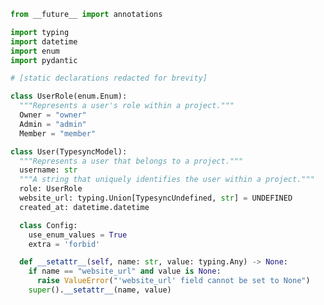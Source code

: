 ```python models.py
from __future__ import annotations

import typing
import datetime
import enum
import pydantic

# [static declarations redacted for brevity]

class UserRole(enum.Enum):
  """Represents a user's role within a project."""
  Owner = "owner"
  Admin = "admin"
  Member = "member"

class User(TypesyncModel):
  """Represents a user that belongs to a project."""
  username: str
  """A string that uniquely identifies the user within a project."""
  role: UserRole
  website_url: typing.Union[TypesyncUndefined, str] = UNDEFINED
  created_at: datetime.datetime

  class Config:
    use_enum_values = True
    extra = 'forbid'

  def __setattr__(self, name: str, value: typing.Any) -> None:
    if name == "website_url" and value is None:
      raise ValueError("'website_url' field cannot be set to None")
    super().__setattr__(name, value)
```